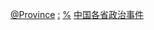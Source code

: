 [[Category:中华民国大陆时期政治事件|@Province]]
[[Category:中国各省民国时期政治|:]]
[[Category:中国各省民国时期事件|%]]
[[Category:中国各省政治事件|]]